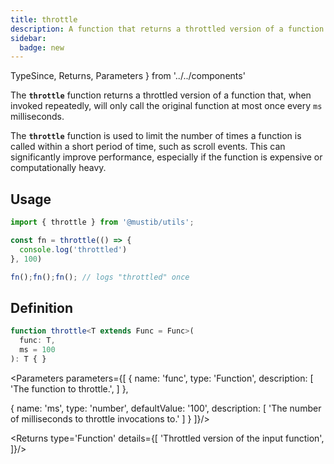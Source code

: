 ```yaml
---
title: throttle
description: A function that returns a throttled version of a function
sidebar:
  badge: new
---
```


  TypeSince,
  Returns,
  Parameters
} from '../../components'

<TypeSince since='2.6.0' type='function'/>

The **`throttle`** function returns a throttled version of a function that, when invoked repeatedly, will only call the original function at most once every `ms` milliseconds.

The **`throttle`** function is used to limit the number of times a function is called within a short period of time, such as scroll events. This can significantly improve performance, especially if the function is expensive or computationally heavy.

## Usage
```ts
import { throttle } from '@mustib/utils';

const fn = throttle(() => {
  console.log('throttled')
}, 100)

fn();fn();fn(); // logs "throttled" once
```

## Definition
```ts
function throttle<T extends Func = Func>(
  func: T,
  ms = 100
): T { }
```
<Parameters parameters={[
  {
    name: 'func',
    type: 'Function',
    description: [
      'The function to throttle.',
    ]
  },

  {
    name: 'ms',
    type: 'number',
    defaultValue: '100',
    description: [
      'The number of milliseconds to throttle invocations to.'
      ]
  }
]}/>

<Returns type='Function' details={[
  'Throttled version of the input function',
]}/>
